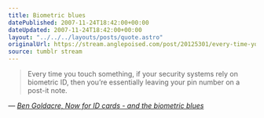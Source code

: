 ```yaml
---
title: Biometric blues
datePublished: 2007-11-24T18:42:00+00:00
dateUpdated: 2007-11-24T18:42:00+00:00
layout: "../../../layouts/posts/quote.astro"
originalUrl: https://stream.anglepoised.com/post/20125301/every-time-you-touch-something-if-your-security
source: tumblr stream
---
```


> Every time you touch something, if your security systems rely on biometric ID, then you&rsquo;re essentially leaving your pin number on a post-it note.

— <cite>[Ben Goldacre, _Now for ID cards - and the biometric blues_](https://www.theguardian.com/commentisfree/2007/nov/24/idcards.homeaffairs)</cite>
